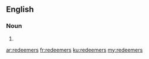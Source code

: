 ==English==

===Noun===
{{head|en|plural}}

# {{plural of|redeemer|lang=en}}

[[ar:redeemers]]
[[fr:redeemers]]
[[ku:redeemers]]
[[my:redeemers]]